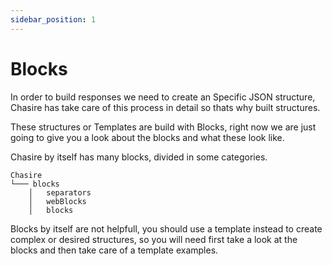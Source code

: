 ```yaml
---
sidebar_position: 1
---
```


# Blocks


In order to build responses we need to create an Specific JSON structure, Chasire has take care of this process in detail so thats why built structures.

These structures or Templates are build with Blocks, right now we are just going to give you a look about the blocks and what these look like.

Chasire by itself has many blocks, divided in some categories.

```shell
Chasire
└─── blocks
    │   separators
    │   webBlocks
    │   blocks
```

Blocks by itself are not helpfull, you should use a template instead to create complex or desired structures, so you will need first take a look at the blocks and then take care of a template examples.
